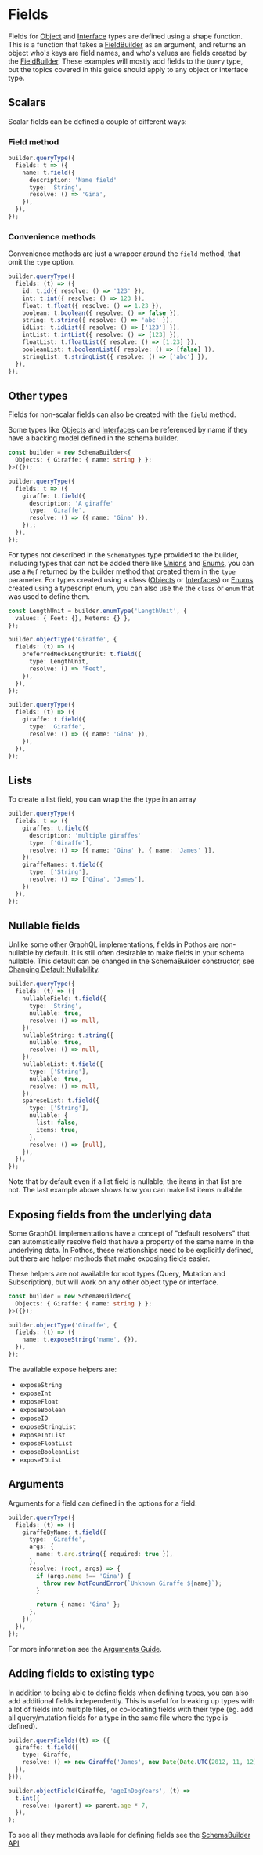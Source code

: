 

# Fields

Fields for [Object](./objects) and [Interface](./interfaces) types are defined using a shape
function. This is a function that takes a [FieldBuilder](../api/field-builder) as an argument,
and returns an object who's keys are field names, and who's values are fields created by the
[FieldBuilder](../api/field-builder). These examples will mostly add fields to the `Query` type,
but the topics covered in this guide should apply to any object or interface type.

## Scalars

Scalar fields can be defined a couple of different ways:

### Field method

```typescript
builder.queryType({
  fields: t => ({
    name: t.field({
      description: 'Name field'
      type: 'String',
      resolve: () => 'Gina',
    }),
  }),
});
```

### Convenience methods

Convenience methods are just a wrapper around the `field` method, that omit the `type` option.

```typescript
builder.queryType({
  fields: (t) => ({
    id: t.id({ resolve: () => '123' }),
    int: t.int({ resolve: () => 123 }),
    float: t.float({ resolve: () => 1.23 }),
    boolean: t.boolean({ resolve: () => false }),
    string: t.string({ resolve: () => 'abc' }),
    idList: t.idList({ resolve: () => ['123'] }),
    intList: t.intList({ resolve: () => [123] }),
    floatList: t.floatList({ resolve: () => [1.23] }),
    booleanList: t.booleanList({ resolve: () => [false] }),
    stringList: t.stringList({ resolve: () => ['abc'] }),
  }),
});
```

## Other types

Fields for non-scalar fields can also be created with the `field` method.

Some types like [Objects](./objects) and [Interfaces](./interfaces) can be referenced by name if
they have a backing model defined in the schema builder.

```typescript
const builder = new SchemaBuilder<{
  Objects: { Giraffe: { name: string } };
}>({});

builder.queryType({
  fields: t => ({
    giraffe: t.field({
      description: 'A giraffe'
      type: 'Giraffe',
      resolve: () => ({ name: 'Gina' }),
    }),:
  }),
});
```

For types not described in the `SchemaTypes` type provided to the builder, including types that can
not be added there like [Unions](./unions) and [Enums](./enums), you can use a `Ref` returned by
the builder method that created them in the `type` parameter. For types created using a class
\([Objects](./enums) or [Interfaces](./interfaces)\) or [Enums](./enums) created using a
typescript enum, you can also use the the `class` or `enum` that was used to define them.

```typescript
const LengthUnit = builder.enumType('LengthUnit', {
  values: { Feet: {}, Meters: {} },
});

builder.objectType('Giraffe', {
  fields: (t) => ({
    preferredNeckLengthUnit: t.field({
      type: LengthUnit,
      resolve: () => 'Feet',
    }),
  }),
});

builder.queryType({
  fields: (t) => ({
    giraffe: t.field({
      type: 'Giraffe',
      resolve: () => ({ name: 'Gina' }),
    }),
  }),
});
```

## Lists

To create a list field, you can wrap the the type in an array

```typescript
builder.queryType({
  fields: t => ({
    giraffes: t.field({
      description: 'multiple giraffes'
      type: ['Giraffe'],
      resolve: () => [{ name: 'Gina' }, { name: 'James' }],
    }),
    giraffeNames: t.field({
      type: ['String'],
      resolve: () => ['Gina', 'James'],
    })
  }),
});
```

## Nullable fields

Unlike some other GraphQL implementations, fields in Pothos are non-nullable by default. It is still
often desirable to make fields in your schema nullable. This default can be changed in the
SchemaBuilder constructor, see [Changing Default Nullability](./changing-default-nullability).

```typescript
builder.queryType({
  fields: (t) => ({
    nullableField: t.field({
      type: 'String',
      nullable: true,
      resolve: () => null,
    }),
    nullableString: t.string({
      nullable: true,
      resolve: () => null,
    }),
    nullableList: t.field({
      type: ['String'],
      nullable: true,
      resolve: () => null,
    }),
    spareseList: t.field({
      type: ['String'],
      nullable: {
        list: false,
        items: true,
      },
      resolve: () => [null],
    }),
  }),
});
```

Note that by default even if a list field is nullable, the items in that list are not. The last
example above shows how you can make list items nullable.

## Exposing fields from the underlying data

Some GraphQL implementations have a concept of "default resolvers" that can automatically resolve
field that have a property of the same name in the underlying data. In Pothos, these relationships
need to be explicitly defined, but there are helper methods that make exposing fields easier.

These helpers are not available for root types \(Query, Mutation and Subscription\), but will work
on any other object type or interface.

```typescript
const builder = new SchemaBuilder<{
  Objects: { Giraffe: { name: string } };
}>({});

builder.objectType('Giraffe', {
  fields: (t) => ({
    name: t.exposeString('name', {}),
  }),
});
```

The available expose helpers are:

- `exposeString`
- `exposeInt`
- `exposeFloat`
- `exposeBoolean`
- `exposeID`
- `exposeStringList`
- `exposeIntList`
- `exposeFloatList`
- `exposeBooleanList`
- `exposeIDList`

## Arguments

Arguments for a field can defined in the options for a field:

```typescript
builder.queryType({
  fields: (t) => ({
    giraffeByName: t.field({
      type: 'Giraffe',
      args: {
        name: t.arg.string({ required: true }),
      },
      resolve: (root, args) => {
        if (args.name !== 'Gina') {
          throw new NotFoundError(`Unknown Giraffe ${name}`);
        }

        return { name: 'Gina' };
      },
    }),
  }),
});
```

For more information see the [Arguments Guide](./args).

## Adding fields to existing type

In addition to being able to define fields when defining types, you can also add additional fields
independently. This is useful for breaking up types with a lot of fields into multiple files, or
co-locating fields with their type \(eg. add all query/mutation fields for a type in the same file
where the type is defined\).

```typescript
builder.queryFields((t) => ({
  giraffe: t.field({
    type: Giraffe,
    resolve: () => new Giraffe('James', new Date(Date.UTC(2012, 11, 12)), 5.2),
  }),
}));

builder.objectField(Giraffe, 'ageInDogYears', (t) =>
  t.int({
    resolve: (parent) => parent.age * 7,
  }),
);
```

To see all they methods available for defining fields see the [SchemaBuilder API](./schema-builder)
